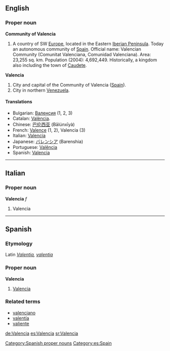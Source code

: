 ==English==
===Proper noun===
{{wikipedia|Valencia (autonomous community)}}
'''Community of Valencia'''
# A country of SW [[Europe]], located in the Eastern [[Iberia|Iberian Peninsula]]. Today an autonomous community of [[Spain]]. Official name: Valencian Community (Comunitat Valenciana, Comunidad Valenciana). Area: 23,255 sq. km. Population (2004): 4,692,449. Historically, a kingdom also including the town of [[Caudete]].
{{wikipedia}}
'''Valencia'''
# City and capital of the Community of Valencia ([[Spain]]).
# City in northern [[Venezuela]].

====Translations====
{{top}}
*Bulgarian: [[Валенсия]] (1, 2, 3)
*Catalan: [[València]].
*Chinese: [[巴伦西亚]] (Bālúnxīyà)
*French: [[Valence]] (1, 2), Valencia (3)
*Italian: [[#Italian|Valencia]] 
*Japanese: [[バレンシア]] (Barenshia)
*Portuguese: [[Valência]]
*Spanish: [[#Spanish|Valencia]]
{{bottom}}

----

==Italian==
===Proper noun===
'''Valencia''' ''f''

# Valencia

----

==Spanish==
[[Category:Spanish proper nouns]]
[[Category:es:Spain]]
===Etymology===
Latin ''[[Valentia]], [[valentia]]''

===Proper noun===
'''Valencia'''

# [[#English|Valencia]]

===Related terms===
*[[valenciano]]
*[[valentía]]
*[[valiente]]

[[de:Valencia]]
[[es:Valencia]]
[[sr:Valencia]]